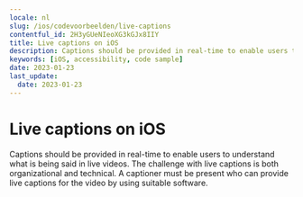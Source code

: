 ```yaml
---
locale: nl
slug: /ios/codevoorbeelden/live-captions
contentful_id: 2H3yGUeNIeoXG3kGJx8IIY
title: Live captions on iOS
description: Captions should be provided in real-time to enable users to understand what is being said in live videos.
keywords: [iOS, accessibility, code sample]
date: 2023-01-23
last_update:
  date: 2023-01-23
---
```


# Live captions on iOS

Captions should be provided in real-time to enable users to understand what is being said in live videos. The challenge with live captions is both organizational and technical. A captioner must be present who can provide live captions for the video by using suitable software.

<CodeSample id="media-captions-live" framework="ios" locale="nl"/>

